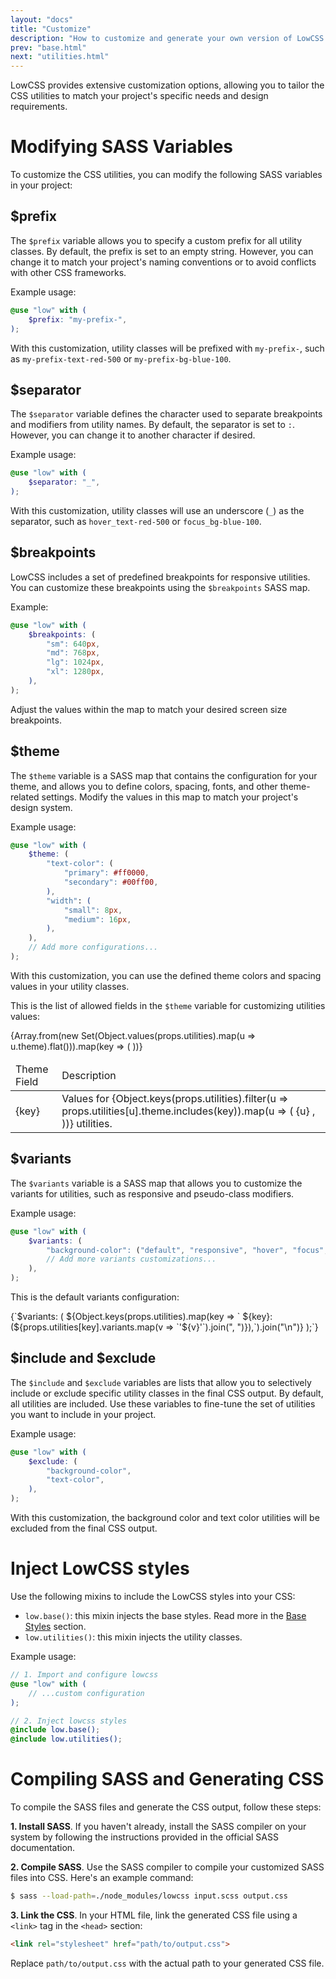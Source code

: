 ```yaml
---
layout: "docs"
title: "Customize"
description: "How to customize and generate your own version of LowCSS."
prev: "base.html"
next: "utilities.html"
---
```


<Separator />

LowCSS provides extensive customization options, allowing you to tailor the CSS utilities to match your project's specific needs and design requirements.

# Modifying SASS Variables

To customize the CSS utilities, you can modify the following SASS variables in your project:

## $prefix

The `$prefix` variable allows you to specify a custom prefix for all utility classes. By default, the prefix is set to an empty string. However, you can change it to match your project's naming conventions or to avoid conflicts with other CSS frameworks.

Example usage:

```scss
@use "low" with (
    $prefix: "my-prefix-",
);
```

With this customization, utility classes will be prefixed with `my-prefix-`, such as `my-prefix-text-red-500` or `my-prefix-bg-blue-100`.

## $separator

The `$separator` variable defines the character used to separate breakpoints and modifiers from utility names. By default, the separator is set to `:`. However, you can change it to another character if desired.

Example usage:

```scss
@use "low" with (
    $separator: "_",
);
```

With this customization, utility classes will use an underscore (`_`) as the separator, such as `hover_text-red-500` or `focus_bg-blue-100`.

## $breakpoints

LowCSS includes a set of predefined breakpoints for responsive utilities. You can customize these breakpoints using the `$breakpoints` SASS map.

Example:

```scss
@use "low" with (
    $breakpoints: (
        "sm": 640px,
        "md": 768px,
        "lg": 1024px,
        "xl": 1280px,
    ),
);
```

Adjust the values within the map to match your desired screen size breakpoints.

## $theme

The `$theme` variable is a SASS map that contains the configuration for your theme, and allows you to define colors, spacing, fonts, and other theme-related settings. Modify the values in this map to match your project's design system.

Example usage:

```scss
@use "low" with (
    $theme: (
        "text-color": (
            "primary": #ff0000,
            "secondary": #00ff00,
        ),
        "width": (
            "small": 8px,
            "medium": 16px,
        ),
    ),
    // Add more configurations...
);
```

With this customization, you can use the defined theme colors and spacing values in your utility classes.

This is the list of allowed fields in the `$theme` variable for customizing utilities values:

<table className="w-full leading-normal">
    <thead>
        <tr className="border border-gray-300">
            <td className="p-4 font-bold bg-gray-100">Theme Field</td>
            <td className="p-4 font-bold bg-gray-100">Description</td>
        </tr>
    </thead>
    <tbody>
        {Array.from(new Set(Object.values(props.utilities).map(u => u.theme).flat())).map(key => (
        <tr key={key} className="border border-gray-300 text-xs">
            <td className="p-4 font-mono text-blue-600">
                <span>{key}</span>
            </td>
            <td className="p-4 text-gray-700">
                <span>Values for </span>
                <span>
                    {Object.keys(props.utilities).filter(u => props.utilities[u].theme.includes(key)).map(u => (
                        <Fragment key={u}>
                            <span className="font-mono font-bold text-gray-900">{u}</span>
                            <span className="last:hidden">, </span>
                        </Fragment>
                    ))}
                </span> utilities.
            </td>
        </tr>
        ))}
    </tbody>
</table>


## $variants

The `$variants` variable is a SASS map that allows you to customize the variants for utilities, such as responsive and pseudo-class modifiers. 

Example usage:

```scss
@use "low" with (
    $variants: (
        "background-color": ("default", "responsive", "hover", "focus", "active"),
        // Add more variants customizations...
    ),
);
```

This is the default variants configuration:

<CodeBlock language="scss">
{`$variants: (
${Object.keys(props.utilities).map(key => `    ${key}: (${props.utilities[key].variants.map(v => `'${v}'`).join(", ")}),`).join("\n")}
);`}
</CodeBlock>

## $include and $exclude

The `$include` and `$exclude` variables are lists that allow you to selectively include or exclude specific utility classes in the final CSS output. By default, all utilities are included. Use these variables to fine-tune the set of utilities you want to include in your project.

Example usage:

```scss
@use "low" with (
    $exclude: (
        "background-color",
        "text-color",
    ),
);
```

With this customization, the background color and text color utilities will be excluded from the final CSS output.

# Inject LowCSS styles

Use the following mixins to include the LowCSS styles into your CSS:

- `low.base()`: this mixin injects the base styles. Read more in the [Base Styles](./base.html) section.
- `low.utilities()`: this mixin injects the utility classes.

Example usage:

```scss
// 1. Import and configure lowcss
@use "low" with (
    // ...custom configuration
);

// 2. Inject lowcss styles
@include low.base();
@include low.utilities();
```

# Compiling SASS and Generating CSS

To compile the SASS files and generate the CSS output, follow these steps:

**1. Install SASS**. If you haven't already, install the SASS compiler on your system by following the instructions provided in the official SASS documentation.

**2. Compile SASS**. Use the SASS compiler to compile your customized SASS files into CSS. Here's an example command:

```bash
$ sass --load-path=./node_modules/lowcss input.scss output.css
```

**3. Link the CSS**. In your HTML file, link the generated CSS file using a `<link>` tag in the `<head>` section:

```html
<link rel="stylesheet" href="path/to/output.css">
```

Replace `path/to/output.css` with the actual path to your generated CSS file.
